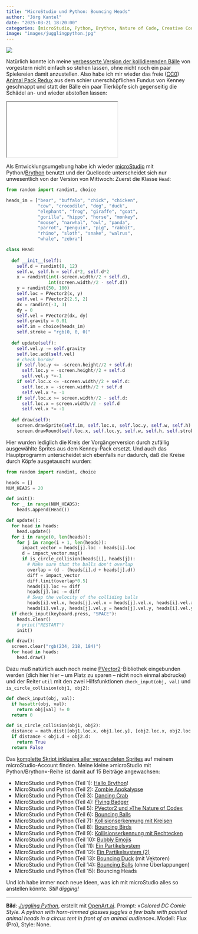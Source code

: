 ```yaml
---
title: "MicroStudio und Python: Bouncing Heads"
author: "Jörg Kantel"
date: "2025-03-21 18:20:00"
categories: [microStudio, Python, Brython, Nature of Code, Creative Coding]
image: "images/jugglingpython.jpg"
---
```


[![](images/jugglingpython-b.jpg)](https://www.flickr.com/photos/schockwellenreiter/54401021036/)

Natürlich konnte ich meine [verbesserte Version der kollidierenden Bälle](https://kantel.github.io/posts/2025031901_microstudio_bouncing_balls/) von vorgestern nicht einfach so stehen lassen, ohne nicht noch ein paar Spielereien damit anzustellen. Also habe ich mir wieder das freie ([CC0](https://kenney.nl/assets/animal-pack-redux)) [Animal Pack Redux](https://kenney.nl/assets/animal-pack-redux) aus dem schier unerschöpflichen Fundus von Kenney geschnappt und statt der Bälle ein paar Tierköpfe sich gegenseitig die Schädel an- und wieder abstoßen lassen:

<iframe src="bouncingheads/index.html" class="if16_9" name="Bouncing Heads"></iframe>

Als Entwicklungsumgebung habe ich wieder [microStudio](http://cognitiones.kantel-chaos-team.de/multimedia/spieleprogrammierung/microstudio.html) mit Python/[Brython](http://cognitiones.kantel-chaos-team.de/programmierung/python/brython.html) benutzt und der Quellcode unterscheidet sich nur unwesentlich von der Version von Mittwoch: Zuerst die Klasse `Head`:

~~~python
from random import randint, choice

heads_im = ["bear", "buffalo", "chick", "chicken",
            "cow", "crocodile", "dog", "duck",
            "elephant", "frog", "giraffe", "goat",
            "gorilla", "hippo", "horse", "monkey",
            "moose", "narwhal", "owl", "panda",
            "parrot", "penguin", "pig", "rabbit",
            "rhino", "sloth", "snake", "walrus",
            "whale", "zebra"]

class Head:
  
  def __init__(self):
    self.d = randint(8, 12)
    self.w, self.h = self.d*2, self.d*2
    x = randint(int(-screen.width//2 + self.d),
                int(screen.width//2 - self.d))
    y = randint(50, 100)
    self.loc = PVector2(x, y)
    self.vel = PVector2(2.5, 2)
    dx = randint(-3, 3)
    dy = 0
    self.vel = PVector2(dx, dy)
    self.gravity = 0.01
    self.im = choice(heads_im)
    self.stroke = "rgb(0, 0, 0)"
    
  def update(self):
    self.vel.y -= self.gravity
    self.loc.add(self.vel)
    # check border
    if self.loc.y <= -screen.height//2 + self.d:
      self.loc.y = -screen.height//2 + self.d
      self.vel.y *=-1
    if self.loc.x <= -screen.width//2 + self.d:
      self.loc.x = -screen.width//2 + self.d
      self.vel.x *= -1
    if self.loc.x >= screen.width//2 - self.d:
      self.loc.x = screen.width//2 - self.d
      self.vel.x *= -1
    
  def draw(self):
    screen.drawSprite(self.im, self.loc.x, self.loc.y, self.w, self.h)
    screen.drawRound(self.loc.x, self.loc.y, self.w, self.h, self.stroke)
~~~

Hier wurden lediglich die Kreis der Vorgängerversion durch zufällig ausgewählte Sprites aus dem Kenney-Pack ersetzt. Und auch das Hauptprogramm unterscheidet sich ebenfalls nur dadurch, daß die Kreise durch Köpfe ausgetauscht wurden:

~~~python
from random import randint, choice

heads = []
NUM_HEADS = 20

def init():
  for _ in range(NUM_HEADS):
    heads.append(Head())

def update():
  for head in heads:
    head.update()
  for i in range(0, len(heads)):
    for j in range(i + 1, len(heads)):
      impact_vector = heads[j].loc - heads[i].loc
      d = impact_vector.mag()
      if is_circle_collision(heads[i], heads[j]):
        # Make sure that the balls don't overlap
        overlap = (d - (heads[i].d + heads[j].d))
        diff = impact_vector
        diff.limit(overlap*0.5)
        heads[i].loc += diff 
        heads[j].loc -= diff 
        # Swap the velocity of the colliding balls
        heads[i].vel.x, heads[j].vel.x = heads[j].vel.x, heads[i].vel.x
        heads[i].vel.y, heads[j].vel.y = heads[j].vel.y, heads[i].vel.y
  if check_input(keyboard.press, "SPACE"):
    heads.clear()
    # print("RESTART")
    init()

def draw():
  screen.clear("rgb(234, 218, 184)")
  for head in heads:
    head.draw()
~~~

Dazu muß natürlich auch noch meine [PVector2](https://github.com/kantel/learningarcade/blob/master/noc/pvector.py)-Bibliothek eingebunden werden (dich hier hier -- um Platz zu sparen -- nicht noch einmal abdrucke) und der Reiter `util` mit den zwei Hilfsfunktionen `check_input(obj, val)` und `is_circle_collision(obj1, obj2)`:

~~~python
def check_input(obj, val):
  if hasattr(obj, val):
    return obj[val] != 0
  return 0

def is_circle_collision(obj1, obj2):
  distance = math.dist([obj1.loc.x, obj1.loc.y], [obj2.loc.x, obj2.loc.y])
  if distance < obj1.d + obj2.d:
    return True
  return False
~~~

Das [komplette Skript inklusive aller verwendeten Sprites](https://microstudio.io/i/kantel/bouncingheads/) auf meinem microStudio-Account finden. Meine kleine »microStudio mit Python/Brython«-Reihe ist damit auf 15&nbsp;Beiträge angewachsen:

- MicroStudio und Python (Teil 1): [Hallo Brython](https://kantel.github.io/posts/2024032201_microstudio_python_1/)!
- MicroStudio und Python (Teil 2): [Zombie Apokalypse](https://kantel.github.io/posts/2024032401_microstudio_python_2/)
- MicroStudio und Python (Teil 3): [Dancing Crab](https://kantel.github.io/posts/2024032502_microstudio_python_3/)
- MicroStudio und Python (Teil 4): [Flying Badger](https://kantel.github.io/posts/2024032703_flying_badger_python/)
- MicroStudio und Python (Teil 5): [PVector2 und »The Nature of Code«](https://kantel.github.io/posts/2024032801_microstudio_noc_1/)
- MicroStudio und Python (Teil 6): [Bouncing Balls](https://kantel.github.io/posts/2024033102_bouncing_balls_microstudio/)
- MicroStudio und Python (Teil 7): [Kollisionserkennung mit Kreisen](https://kantel.github.io/posts/2024040201_collision_detection_1/)
- MicroStudio und Python (Teil 8): [Bouncing Birds](https://kantel.github.io/posts/2024040401_bouncing_birds/)
- MicroStudio und Python (Teil 9): [Kollisionserkennung mit Rechtecken](https://kantel.github.io/posts/2024040701_rect_collision/)
- MicroStudio und Python (Teil 10): [Bubbly Emojis](https://kantel.github.io/posts/2024042301_bubbling_emojis/)
- MicroStudio und Python (Teil 11): [Ein Partikelsystem](https://kantel.github.io/posts/2024042702_microstudio_partikel/)
- MicroStudio und Python (Teil 12): [Ein Partikelsystem (2)](https://kantel.github.io/posts/2024042801_microstudio_particle2/)
- MicroStudio und Python (Teil 13): [Bouncing Duck](https://kantel.github.io/posts/2025031601_microstudio_nature_of_code/) (mit Vektoren)
- MicroStudio und Python (Teil 14): [Bouncing Balls](https://kantel.github.io/posts/2025031901_microstudio_bouncing_balls/) (ohne Überlappungen)
- MicroStudio und Python (Teil 15): Bouncing Heads

Und ich habe immer noch neue Ideen, was ich mit microStudio alles so anstellen könnte. *Still digging!* 

---

**Bild**: *[Juggling Python](https://www.flickr.com/photos/schockwellenreiter/54401021036/)*, erstellt mit [OpenArt.ai](https://openart.ai/home). Prompt: »*Colored DC Comic Style. A python with horn-rimmed glasses juggles a few balls with painted animal heads in a circus tent in front of an animal audience*«. Modell: Flux (Pro), Style: None.